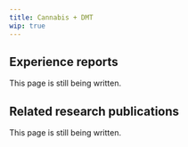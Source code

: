 ---
title: Cannabis + DMT
wip: true
---

## Experience reports

This page is still being written.

## Related research publications

This page is still being written.

